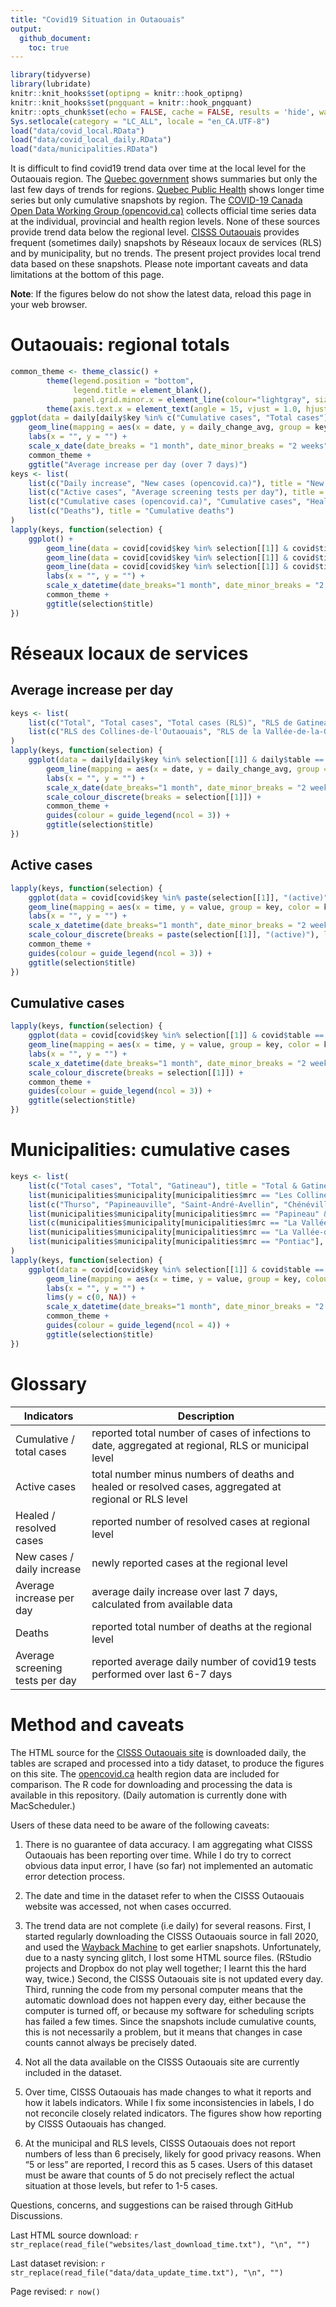```yaml
---
title: "Covid19 Situation in Outaouais"
output:
  github_document:
    toc: true
---
```


```r
library(tidyverse)
library(lubridate)
knitr::knit_hooks$set(optipng = knitr::hook_optipng)
knitr::knit_hooks$set(pngquant = knitr::hook_pngquant)
knitr::opts_chunk$set(echo = FALSE, cache = FALSE, results = 'hide', warning = FALSE, dpi = 150, fig.width = 7, fig.height = 5, out.width = "100%", out.height = "100%", optipng = '-o7')
Sys.setlocale(category = "LC_ALL", locale = "en_CA.UTF-8")
load("data/covid_local.RData")
load("data/covid_local_daily.RData")
load("data/municipalities.RData")
```

It is difficult to find covid19 trend data over time at the local level for the Outaouais region. The [Quebec government](https://www.quebec.ca/en/health/health-issues/a-z/2019-coronavirus/situation-coronavirus-in-quebec/) shows summaries but only the last few days of trends for regions. [Quebec Public Health](https://www.inspq.qc.ca/covid-19/donnees) shows longer time series but only cumulative snapshots by region. The [COVID-19 Canada Open Data Working Group (opencovid.ca)](https://opencovid.ca/) collects official time series data at the individual, provincial and health region levels. None of these sources provide trend data below the regional level. [CISSS Outaouais](https://cisss-outaouais.gouv.qc.ca/language/en/covid19-en/) provides frequent (sometimes daily) snapshots by Réseaux locaux de services (RLS) and by municipality, but no trends. The present project provides local trend data based on these snapshots. Please note important caveats and data limitations at the bottom of this page.

**Note**: If the figures below do not show the latest data, reload this page in your web browser.

# Outaouais: regional totals
<!-- ## New & active cases -->
<!-- ## Cumulative cases & deaths  -->
<!-- ## Testing -->

```r
common_theme <- theme_classic() +
        theme(legend.position = "bottom",
              legend.title = element_blank(),
              panel.grid.minor.x = element_line(colour="lightgray", size = 0.25)) +
        theme(axis.text.x = element_text(angle = 15, vjust = 1.0, hjust = 1.0))
ggplot(data = daily[daily$key %in% c("Cumulative cases", "Total cases") & daily$table == "cases", ]) +
    geom_line(mapping = aes(x = date, y = daily_change_avg, group = key, color = key)) +
    labs(x = "", y = "") +
    scale_x_date(date_breaks = "1 month", date_minor_breaks = "2 weeks", date_labels = "%b %Y") +
    common_theme +
    ggtitle("Average increase per day (over 7 days)")
keys <- list(
    list(c("Daily increase", "New cases (opencovid.ca)"), title = "New cases"),
    list(c("Active cases", "Average screening tests per day"), title = "Active cases & testing"),
    list(c("Cumulative cases (opencovid.ca)", "Cumulative cases", "Healed/resolved cases", "Total cases"), title = "Cumulative cases"),
    list(c("Deaths"), title = "Cumulative deaths")
)
lapply(keys, function(selection) {
    ggplot() +
        geom_line(data = covid[covid$key %in% selection[[1]] & covid$time > now() - days(365) & covid$table == "cases", ], mapping = aes(x = time, y = value, group = key, color = key)) +
        geom_line(data = covid[covid$key %in% selection[[1]] & covid$time > now() - days(365) & covid$table == "areas", ], mapping = aes(x = time, y = value, group = key, color = key)) +
        geom_line(data = covid[covid$key %in% selection[[1]] & covid$time > now() - days(365) & covid$table == "rls", ], mapping = aes(x = time, y = value, group = key, color = key)) +
        labs(x = "", y = "") +
        scale_x_datetime(date_breaks="1 month", date_minor_breaks = "2 weeks", date_labels = "%b %Y") +
        common_theme +
        ggtitle(selection$title)
})
```

# Réseaux locaux de services

## Average increase per day

```r
keys <- list(
    list(c("Total", "Total cases", "Total cases (RLS)", "RLS de Gatineau"), title = "Regional total & Gatineau"),
    list(c("RLS des Collines-de-l'Outaouais", "RLS de la Vallée-de-la-Gatineau", "RLS de Papineau", "RLS du Pontiac"), title = "Other RLS")
)
lapply(keys, function(selection) {
    ggplot(data = daily[daily$key %in% selection[[1]] & daily$table == "rls", ]) +
        geom_line(mapping = aes(x = date, y = daily_change_avg, group = key, color = key)) +
        labs(x = "", y = "") +
        scale_x_date(date_breaks="1 month", date_minor_breaks = "2 weeks", date_labels = "%b %Y") +
        scale_colour_discrete(breaks = selection[[1]]) +
        common_theme + 
        guides(colour = guide_legend(ncol = 3)) +
        ggtitle(selection$title)
})
```

## Active cases

```r
lapply(keys, function(selection) {
    ggplot(data = covid[covid$key %in% paste(selection[[1]], "(active)") & covid$table == "rls", ]) +
    geom_line(mapping = aes(x = time, y = value, group = key, color = key)) +
    labs(x = "", y = "") +
    scale_x_datetime(date_breaks="1 month", date_minor_breaks = "2 weeks", date_labels = "%b %Y") +
    scale_colour_discrete(breaks = paste(selection[[1]], "(active)"), labels = selection[[1]]) +
    common_theme + 
    guides(colour = guide_legend(ncol = 3)) +
    ggtitle(selection$title)
})
```

## Cumulative cases

```r
lapply(keys, function(selection) {
    ggplot(data = covid[covid$key %in% selection[[1]] & covid$table == "rls", ]) +
    geom_line(mapping = aes(x = time, y = value, group = key, color = key)) +
    labs(x = "", y = "") +
    scale_x_datetime(date_breaks="1 month", date_minor_breaks = "2 weeks", date_labels = "%b %Y") +
    scale_colour_discrete(breaks = selection[[1]]) +
    common_theme + 
    guides(colour = guide_legend(ncol = 3)) +
    ggtitle(selection$title)
})
```

# Municipalities: cumulative cases

```r
keys <- list(
    list(c("Total cases", "Total", "Gatineau"), title = "Total & Gatineau"),
    list(municipalities$municipality[municipalities$mrc == "Les Collines-de-l'Outaouais"], title = "MRC des Collines-de-l'Outaouais"),
    list(c("Thurso", "Papineauville", "Saint-André-Avellin", "Chénéville","Ripon", "Montebello"), title = "MRC de Papineau"),
    list(municipalities$municipality[municipalities$mrc == "Papineau" & !municipalities$municipality %in% c("Thurso", "Papineauville", "Saint-André-Avellin", "Chénéville","Ripon", "Montebello")], title = "MRC de Papineau (other)"),
    list(c(municipalities$municipality[municipalities$mrc == "La Vallée-de-la-Gatineau" & municipalities$designation == "Ville"], "Messines", "Déléage"), title = "MRC de la Vallée-de-la-Gatineau"),
    list(municipalities$municipality[municipalities$mrc == "La Vallée-de-la-Gatineau" & municipalities$designation != "Ville" & !municipalities$municipality %in% c("Messines", "Déléage")], title = "MRC de La Vallée-de-la-Gatineau (other)"),
    list(municipalities$municipality[municipalities$mrc == "Pontiac"], title = "MRC de Pontiac")
)
lapply(keys, function(selection) {
    ggplot(data = covid[covid$key %in% selection[[1]] & covid$table == "areas", ]) +
        geom_line(mapping = aes(x = time, y = value, group = key, colour = key)) +
        labs(x = "", y = "") +
        lims(y = c(0, NA)) +
        scale_x_datetime(date_breaks="1 month", date_minor_breaks = "2 weeks", date_labels = "%b %Y") +
        common_theme + 
        guides(colour = guide_legend(ncol = 4)) +
        ggtitle(selection$title)
})
```

# Glossary

| Indicators                      | Description                                                                                            |
|---------------------------------|--------------------------------------------------------------------------------------------------------|
| Cumulative / total cases        | reported total number of cases of infections to date, aggregated at regional, RLS or municipal level   |
| Active cases                    | total number minus numbers of deaths and healed or resolved cases, aggregated at regional or RLS level |
| Healed / resolved cases         | reported number of resolved cases at regional level                                                    |
| New cases / daily increase      | newly reported cases at the regional level                                                             |
| Average increase per day        | average daily increase over last 7 days, calculated from available data                                |
| Deaths                          | reported total number of deaths at the regional level                                                  |
| Average screening tests per day | reported average daily number of covid19 tests performed over last 6-7 days                            |

# Method and caveats

The HTML source for the [CISSS Outaouais site](https://cisss-outaouais.gouv.qc.ca/language/en/covid19-en/) is downloaded daily, the tables are scraped and processed into a tidy dataset, to produce the figures on this site. The [opencovid.ca](https://opencovid.ca/) health region data are included for comparison. The R code for downloading and processing the data is available in this repository. (Daily automation is currently done with MacScheduler.)

Users of these data need to be aware of the following caveats:

1. There is no guarantee of data accuracy. I am aggregating what CISSS Outaouais has been reporting over time. While I do try to correct obvious data input error, I have (so far) not implemented an automatic error detection process.

2. The date and time in the dataset refer to when the CISSS Outaouais website was accessed, not when cases occurred.

3. The trend data are not complete (i.e daily) for several reasons. First, I started regularly downloading the CISSS Outaouais source in fall 2020, and used the [Wayback Machine](https://archive.org/web/) to get earlier snapshots. Unfortunately, due to a nasty syncing glitch, I lost some HTML source files. (RStudio projects and Dropbox do not play well together; I learnt this the hard way, twice.) Second, the CISSS Outaouais site is not updated every day. Third, running the code from my personal computer means that the automatic download does not happen every day, either because the computer is turned off, or because my software for scheduling scripts has failed a few times. Since the snapshots include cumulative counts, this is not necessarily a problem, but it means that changes in case counts cannot always be precisely dated.

4. Not all the data available on the CISSS Outaouais site are currently included in the dataset.

5. Over time, CISSS Outaouais has made changes to what it reports and how it labels indicators. While I fix some inconsistencies in labels, I do not reconcile closely related indicators. The figures show how reporting by CISSS Outaouais has changed.

6. At the municipal and RLS levels, CISSS Outaouais does not report numbers of less than 6 precisely, likely for good privacy reasons. When "5 or less" are reported, I record this as 5 cases. Users of this dataset must be aware that counts of 5 do not precisely reflect the actual situation at those levels, but refer to 1-5 cases.

Questions, concerns, and suggestions can be raised through GitHub Discussions.

Last HTML source download: `r str_replace(read_file("websites/last_download_time.txt"), "\n", "")`

Last dataset revision: `r str_replace(read_file("data/data_update_time.txt"), "\n", "")`

Page revised: `r now()`
